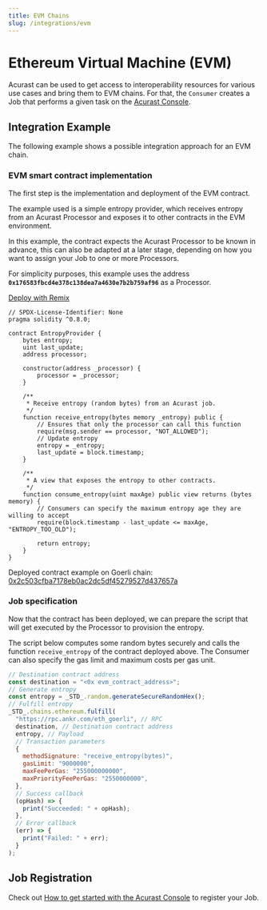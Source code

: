 ```yaml
---
title: EVM Chains
slug: /integrations/evm
---
```



# Ethereum Virtual Machine (EVM)

Acurast can be used to get access to interoperability resources for various use cases and bring them to EVM chains. For that, the `Consumer` creates a Job that performs a given task on the [Acurast Console](https://console.acurast.com/).

## Integration Example

The following example shows a possible integration approach for an EVM chain.

### EVM smart contract implementation

The first step is the implementation and deployment of the EVM contract.

The example used is a simple entropy provider, which receives entropy from an Acurast Processor and exposes it to other contracts in the EVM environment.

In this example, the contract expects the Acurast Processor to be known in advance, this can also be adapted at a later stage, depending on how you want to assign your Job to one or more Processors.

For simplicity purposes, this example uses the address **`0x176583fbcd4e378c138dea7a4630e7b2b759af96`** as a Processor.

[Deploy with Remix](https://remix.ethereum.org/#gist=b6c8ae97c33b35b13386e763f8db92b3)

```solidity title="EntropyProvider.sol"
// SPDX-License-Identifier: None
pragma solidity ^0.8.0;

contract EntropyProvider {
    bytes entropy;
    uint last_update;
    address processor;

    constructor(address _processor) {
        processor = _processor;
    }

    /**
     * Receive entropy (random bytes) from an Acurast job.
     */
    function receive_entropy(bytes memory _entropy) public {
        // Ensures that only the processor can call this function
        require(msg.sender == processor, "NOT_ALLOWED");
        // Update entropy
        entropy = _entropy;
        last_update = block.timestamp;
    }

    /**
     * A view that exposes the entropy to other contracts.
     */
    function consume_entropy(uint maxAge) public view returns (bytes memory) {
        // Consumers can specify the maximum entropy age they are willing to accept
        require(block.timestamp - last_update <= maxAge, "ENTROPY_TOO_OLD");

        return entropy;
    }
}
```

Deployed contract example on Goerli chain: [0x2c503cfba7178eb0ac2dc5df45279527d437657a](https://goerli.etherscan.io/address/0x2c503cfba7178eb0ac2dc5df45279527d437657a)

### Job specification

Now that the contract has been deployed, we can prepare the script that will get executed by the Processor to provision the entropy.

The script below computes some random bytes securely and calls the function `receive_entropy` of the contract deployed above. The Consumer can also specify the gas limit and maximum costs per gas unit.

<RunnableCode>

```javascript title="JobLogic.js"
// Destination contract address
const destination = "<0x evm_contract_address>";
// Generate entropy
const entropy = _STD_.random.generateSecureRandomHex();
// Fulfill entropy
_STD_.chains.ethereum.fulfill(
  "https://rpc.ankr.com/eth_goerli", // RPC
  destination, // Destination contract address
  entropy, // Payload
  // Transaction parameters
  {
    methodSignature: "receive_entropy(bytes)",
    gasLimit: "9000000",
    maxFeePerGas: "255000000000",
    maxPriorityFeePerGas: "2550000000",
  },
  // Success callback
  (opHash) => {
    print("Succeeded: " + opHash);
  },
  // Error callback
  (err) => {
    print("Failed: " + err);
  }
);
```

</RunnableCode>
<div class="padding-vert--md"></div>

## Job Registration

Check out [How to get started with the Acurast Console](/developers/introduction#get-started) to register your Job.
